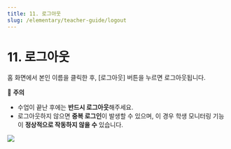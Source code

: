 ```yaml
---
title: 11. 로그아웃
slug: /elementary/teacher-guide/logout
---
```



# 11. 로그아웃

홈 화면에서 본인 이름을 클릭한 후, [로그아웃] 버튼을 누르면 로그아웃됩니다.

🚨 **주의**

- 수업이 끝난 후에는 **반드시 로그아웃**해주세요.
- 로그아웃하지 않으면 **중복 로그인**이 발생할 수 있으며, 이 경우 학생 모니터링 기능이 **정상적으로 작동하지 않을 수** 있습니다.

<Image src="/img/kr/elementary/teacher/11-01.jpg" size="lg" />

